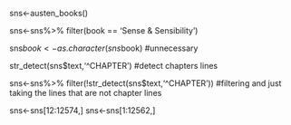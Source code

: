 sns<-austen_books()

sns<-sns%>%
  filter(book == 'Sense & Sensibility')

sns$book<-as.character(sns$book) #unnecessary 

str_detect(sns$text,'^CHAPTER') #detect chapters lines

sns<-sns%>%
  filter(!str_detect(sns$text,'^CHAPTER'))  #filtering and just taking the lines that are not chapter lines

sns<-sns[12:12574,]
sns<-sns[1:12562,]


